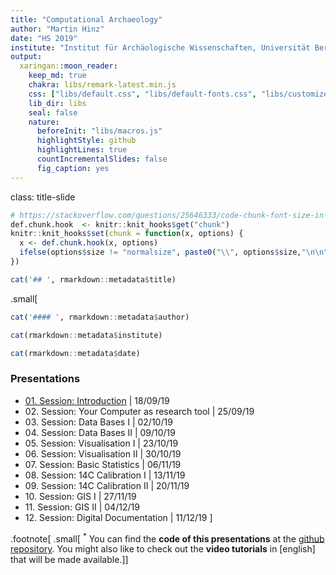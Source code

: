 ```yaml
---
title: "Computational Archaeology"
author: "Martin Hinz"
date: "HS 2019"
institute: "Institut für Archäologische Wissenschaften, Universität Bern"
output:
  xaringan::moon_reader:
    keep_md: true
    chakra: libs/remark-latest.min.js
    css: ["libs/default.css", "libs/default-fonts.css", "libs/customize.css"]
    lib_dir: libs
    seal: false
    nature:
      beforeInit: "libs/macros.js"
      highlightStyle: github
      highlightLines: true
      countIncrementalSlides: false
      fig_caption: yes
---
```

class: title-slide
```r
# https://stackoverflow.com/questions/25646333/code-chunk-font-size-in-rmarkdown-with-knitr-and-latex
def.chunk.hook  <- knitr::knit_hooks$get("chunk")
knitr::knit_hooks$set(chunk = function(x, options) {
  x <- def.chunk.hook(x, options)
  ifelse(options$size != "normalsize", paste0("\\", options$size,"\n\n", x, "\n\n \\normalsize"), x)
})
```

```r
cat('## ', rmarkdown::metadata$title)
```
.small[
```r
cat('#### ', rmarkdown::metadata$author)
```

```r
cat(rmarkdown::metadata$institute)
```

```r
cat(rmarkdown::metadata$date)
```

### Presentations

- [01\. Session: Introduction](01_session/session_1_introduction.html) | 18/09/19
- 02\. Session: Your Computer as research tool | 25/09/19
- 03\. Session: Data Bases I | 02/10/19
- 04\. Session: Data Bases II | 09/10/19
- 05\. Session: Visualisation I | 23/10/19
- 06\. Session: Visualisation II | 30/10/19
- 07\. Session: Basic Statistics | 06/11/19
- 08\. Session: 14C Calibration I | 13/11/19
- 09\. Session: 14C Calibration II | 20/11/19
- 10\. Session: GIS I | 27/11/19
- 11\. Session: GIS II | 04/12/19
- 12\. Session: Digital Documentation | 11/12/19
]

.footnote[
.small[
<sup>\*</sup> You can find the **code of this presentations** at the [github repository](https://github.com/MartinHinz/ca_hs_2019). You might also like to check out the **video tutorials** in [english] that will be made available.
]
]

